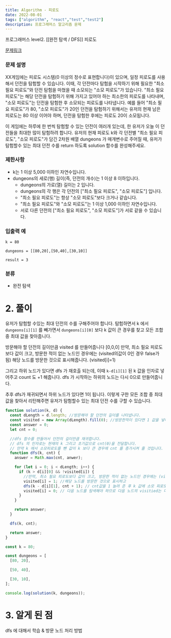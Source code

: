 ```yaml
---
title: Algorithm - 피로도
date: 2022-08-01
tags: ["algorithm", "react","test","test2"]
description: 프로그래머스 알고리즘 문제
---
```


프로그래머스 level2. [[완전 탐색 / DFS]] 피로도

[문제링크](https://school.programmers.co.kr/learn/courses/30/lessons/87946)

### 문제 설명

XX게임에는 피로도 시스템(0 이상의 정수로 표현합니다)이 있으며, 일정 피로도를 사용해서 던전을 탐험할 수 있습니다. 이때, 각 던전마다 탐험을 시작하기 위해 필요한 "최소 필요 피로도"와 던전 탐험을 마쳤을 때 소모되는 "소모 피로도"가 있습니다. "최소 필요 피로도"는 해당 던전을 탐험하기 위해 가지고 있어야 하는 최소한의 피로도를 나타내며, "소모 피로도"는 던전을 탐험한 후 소모되는 피로도를 나타냅니다. 예를 들어 "최소 필요 피로도"가 80, "소모 피로도"가 20인 던전을 탐험하기 위해서는 유저의 현재 남은 피로도는 80 이상 이어야 하며, 던전을 탐험한 후에는 피로도 20이 소모됩니다.

이 게임에는 하루에 한 번씩 탐험할 수 있는 던전이 여러개 있는데, 한 유저가 오늘 이 던전들을 최대한 많이 탐험하려 합니다. 유저의 현재 피로도 k와 각 던전별 "최소 필요 피로도", "소모 피로도"가 담긴 2차원 배열 dungeons 가 매개변수로 주어질 때, 유저가 탐험할수 있는 최대 던전 수를 return 하도록 solution 함수를 완성해주세요.

### 제한사항

- k는 1 이상 5,000 이하인 자연수입니다.
- dungeons의 세로(행) 길이(즉, 던전의 개수)는 1 이상 8 이하입니다.
  - dungeons의 가로(열) 길이는 2 입니다.
  - dungeons의 각 행은 각 던전의 ["최소 필요 피로도", "소모 피로도"] 입니다.
  - "최소 필요 피로도"는 항상 "소모 피로도"보다 크거나 같습니다.
  - "최소 필요 피로도"와 "소모 피로도"는 1 이상 1,000 이하인 자연수입니다.
  - 서로 다른 던전의 ["최소 필요 피로도", "소모 피로도"]가 서로 같을 수 있습니다.

### 입출력 예

```
k = 80

dungeons = [[80,20],[50,40],[30,10]]

result = 3
```

### 분류

- 완전 탐색

# 2. 풀이

유저가 탐험할 수있는 최대 던전의 수를 구해주어야 합니다.
탐험하면서 k 에서 `dungeons[i][1]` 를 빼가면서 `dungeons[i][0]` 보다 k 값이 큰 경우를 찾고 모든 조합 중 최대 값을 찾아줍니다.

방문해야 할 던전의 길이만큼 visited 를 만들어줍니다 [0,0,0]
만약, 최소 필요 피로도보다 값이 크고, 방문한 적이 없는 노드인 경우에는 (visited의값이 0인 경우 false가 됨) 해당 노드를 방문한 것으로 표시해줍니다. (visited[i]=1)

그리고 하위 노드가 있다면 dfs 가 재호출 되는데, 이때 `k-d[i][1]` 된 k 값을 인자로 넣어주고 count 도 +1 해줍니다. dfs 가 시작하는 하위의 노드는 다시 0으로 만들어줍니다.

추후 dfs가 재귀되면서 하위 노드가 있다면 1이 됩니다. 이렇게 구한 모든 조합 중 최대 값을 찾아서 리턴해주면 유저가 탐험할수 있는 최대 던전 수를 구할 수 있습니다.

```js
function solution(k, d) {
  const dLength = d.length; //방문해야 할 던전의 길이를 나타냅니다.
  const visited = new Array(dLength).fill(0); //방문한적이 있다면 1 값을 넣어줄 변수를 던전의 길이만큼 만들어줍니다.
  const answer = 0;
  let cnt = 0;

  //dfs 함수를 만들어서 던전의 길이만큼 재귀합니다.
  // dfs 의 인자로는 현재의 k 그리고 초기값으로 cnt(0)을 전달합니다.
  // 만약 k 에서 소모피로도를 뺀 값이 k 보다 큰 경우에 cnt 를 증가시켜 줄 것입니다.
  function dfs(k, cnt) {
    answer = Math.max(cnt, anwer);

    for (let i = 0; i < dLength; i++) {
      if (k > d[i][0] && !visited[i]) {
        //만약, 최소 필요 피로도보다 값이 크고, 방문한 적이 없는 노드인 경우에는 (visited의값이 0인 경우 false)
        visited[i] = 1; //해당 노드를 방문한 것으로 표시하고
        dfs(k - d[i][1], cnt + 1); // cnt값을 1 늘려 준 후 k 값에 소모 피로도를 빼 준 후 다음 노드를 탐색합니다. dfs
        visited[i] = 0; // 다음 노드를 탐색해야 하므로 다음 노드의 visitied는 다시 0으로 만들어줍니다. 즉 하위 노드가 있는 경우라면 계속 아래로 내려가며 부모의 노드 visitied 값을 1 로 만들면서 탐색합니다.
      }
    }

    return answer;
  }

  dfs(k, cnt);

  return answer;
}

const k = 80;

const dungeons = [
  [80, 20],

  [50, 40],

  [30, 10],
];

console.log(solution(k, dungeons));
```

# 3. 알게 된 점

dfs 에 대해서 학습 & 방문 노드 처리 방법
